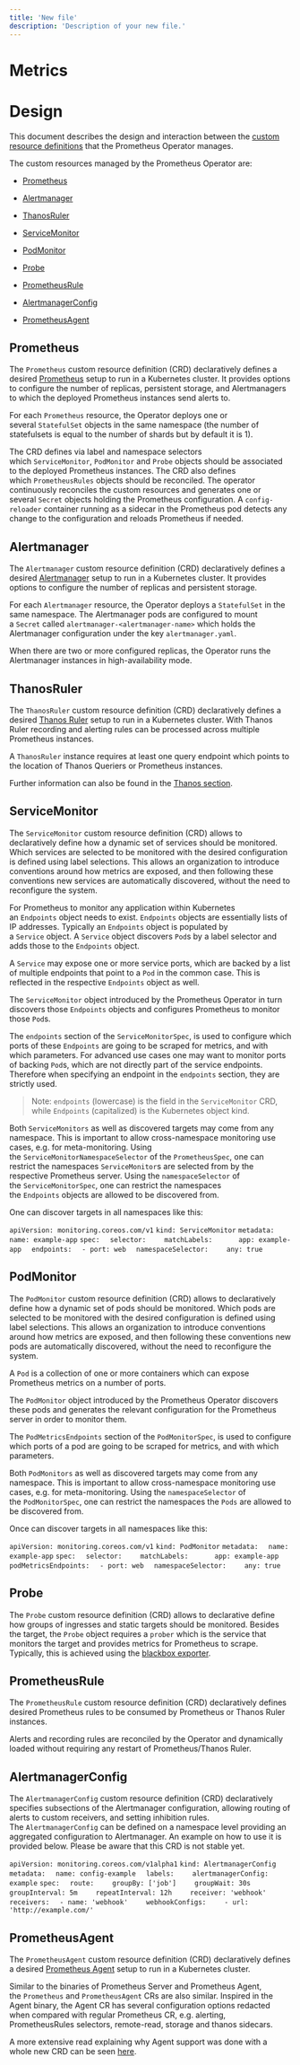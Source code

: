 ```yaml
---
title: 'New file'
description: 'Description of your new file.'
---
```


# Metrics

# Design

This document describes the design and interaction between the [custom resource definitions](https://kubernetes.io/docs/tasks/extend-kubernetes/custom-resources/) that the Prometheus Operator manages.

The custom resources managed by the Prometheus Operator are:

* [Prometheus](https://prometheus-operator.dev/docs/getting-started/design/#prometheus)

* [Alertmanager](https://prometheus-operator.dev/docs/getting-started/design/#alertmanager)

* [ThanosRuler](https://prometheus-operator.dev/docs/getting-started/design/#thanosruler)

* [ServiceMonitor](https://prometheus-operator.dev/docs/getting-started/design/#servicemonitor)

* [PodMonitor](https://prometheus-operator.dev/docs/getting-started/design/#podmonitor)

* [Probe](https://prometheus-operator.dev/docs/getting-started/design/#probe)

* [PrometheusRule](https://prometheus-operator.dev/docs/getting-started/design/#prometheusrule)

* [AlertmanagerConfig](https://prometheus-operator.dev/docs/getting-started/design/#alertmanagerconfig)

* [PrometheusAgent](https://prometheus-operator.dev/docs/getting-started/design/#prometheusagent)

## Prometheus 

The `Prometheus` custom resource definition (CRD) declaratively defines a desired [Prometheus](https://prometheus.io/docs/prometheus) setup to run in a Kubernetes cluster. It provides options to configure the number of replicas, persistent storage, and Alertmanagers to which the deployed Prometheus instances send alerts to.

For each `Prometheus` resource, the Operator deploys one or several `StatefulSet` objects in the same namespace (the number of statefulsets is equal to the number of shards but by default it is 1).

The CRD defines via label and namespace selectors which `ServiceMonitor`, `PodMonitor` and `Probe` objects should be associated to the deployed Prometheus instances. The CRD also defines which `PrometheusRules` objects should be reconciled. The operator continuously reconciles the custom resources and generates one or several `Secret` objects holding the Prometheus configuration. A `config-reloader` container running as a sidecar in the Prometheus pod detects any change to the configuration and reloads Prometheus if needed.

## Alertmanager 

The `Alertmanager` custom resource definition (CRD) declaratively defines a desired [Alertmanager](https://prometheus.io/docs/alerting) setup to run in a Kubernetes cluster. It provides options to configure the number of replicas and persistent storage.

For each `Alertmanager` resource, the Operator deploys a `StatefulSet` in the same namespace. The Alertmanager pods are configured to mount a `Secret` called `alertmanager-<alertmanager-name>` which holds the Alertmanager configuration under the key `alertmanager.yaml`.

When there are two or more configured replicas, the Operator runs the Alertmanager instances in high-availability mode.

## ThanosRuler 

The `ThanosRuler` custom resource definition (CRD) declaratively defines a desired [Thanos Ruler](https://github.com/thanos-io/thanos/blob/main/docs/components/rule.md) setup to run in a Kubernetes cluster. With Thanos Ruler recording and alerting rules can be processed across multiple Prometheus instances.

A `ThanosRuler` instance requires at least one query endpoint which points to the location of Thanos Queriers or Prometheus instances.

Further information can also be found in the [Thanos section](https://prometheus-operator.dev/docs/platform/thanos/).

## ServiceMonitor 

The `ServiceMonitor` custom resource definition (CRD) allows to declaratively define how a dynamic set of services should be monitored. Which services are selected to be monitored with the desired configuration is defined using label selections. This allows an organization to introduce conventions around how metrics are exposed, and then following these conventions new services are automatically discovered, without the need to reconfigure the system.

For Prometheus to monitor any application within Kubernetes an `Endpoints` object needs to exist. `Endpoints` objects are essentially lists of IP addresses. Typically an `Endpoints` object is populated by a `Service` object. A `Service` object discovers `Pod`s by a label selector and adds those to the `Endpoints` object.

A `Service` may expose one or more service ports, which are backed by a list of multiple endpoints that point to a `Pod` in the common case. This is reflected in the respective `Endpoints` object as well.

The `ServiceMonitor` object introduced by the Prometheus Operator in turn discovers those `Endpoints` objects and configures Prometheus to monitor those `Pod`s.

The `endpoints` section of the `ServiceMonitorSpec`, is used to configure which ports of these `Endpoints` are going to be scraped for metrics, and with which parameters. For advanced use cases one may want to monitor ports of backing `Pod`s, which are not directly part of the service endpoints. Therefore when specifying an endpoint in the `endpoints` section, they are strictly used.

> Note: `endpoints` (lowercase) is the field in the `ServiceMonitor` CRD, while `Endpoints` (capitalized) is the Kubernetes object kind.

Both `ServiceMonitors` as well as discovered targets may come from any namespace. This is important to allow cross-namespace monitoring use cases, e.g. for meta-monitoring. Using the `ServiceMonitorNamespaceSelector` of the `PrometheusSpec`, one can restrict the namespaces `ServiceMonitor`s are selected from by the respective Prometheus server. Using the `namespaceSelector` of the `ServiceMonitorSpec`, one can restrict the namespaces the `Endpoints` objects are allowed to be discovered from.

One can discover targets in all namespaces like this:

`apiVersion: monitoring.coreos.com/v1`
`kind: ServiceMonitor`
`metadata:`
`  name: example-app`
`spec:`
`  selector:`
`    matchLabels:`
`      app: example-app`
`  endpoints:`
`  - port: web`
`  namespaceSelector:`
`    any: true`

## PodMonitor 

The `PodMonitor` custom resource definition (CRD) allows to declaratively define how a dynamic set of pods should be monitored. Which pods are selected to be monitored with the desired configuration is defined using label selections. This allows an organization to introduce conventions around how metrics are exposed, and then following these conventions new pods are automatically discovered, without the need to reconfigure the system.

A `Pod` is a collection of one or more containers which can expose Prometheus metrics on a number of ports.

The `PodMonitor` object introduced by the Prometheus Operator discovers these pods and generates the relevant configuration for the Prometheus server in order to monitor them.

The `PodMetricsEndpoints` section of the `PodMonitorSpec`, is used to configure which ports of a pod are going to be scraped for metrics, and with which parameters.

Both `PodMonitors` as well as discovered targets may come from any namespace. This is important to allow cross-namespace monitoring use cases, e.g. for meta-monitoring. Using the `namespaceSelector` of the `PodMonitorSpec`, one can restrict the namespaces the `Pods` are allowed to be discovered from.

Once can discover targets in all namespaces like this:

`apiVersion: monitoring.coreos.com/v1`
`kind: PodMonitor`
`metadata:`
`  name: example-app`
`spec:`
`  selector:`
`    matchLabels:`
`      app: example-app`
`  podMetricsEndpoints:`
`  - port: web`
`  namespaceSelector:`
`    any: true`

## Probe 

The `Probe` custom resource definition (CRD) allows to declarative define how groups of ingresses and static targets should be monitored. Besides the target, the `Probe` object requires a `prober` which is the service that monitors the target and provides metrics for Prometheus to scrape. Typically, this is achieved using the [blackbox exporter](https://github.com/prometheus/blackbox_exporter).

## PrometheusRule 

The `PrometheusRule` custom resource definition (CRD) declaratively defines desired Prometheus rules to be consumed by Prometheus or Thanos Ruler instances.

Alerts and recording rules are reconciled by the Operator and dynamically loaded without requiring any restart of Prometheus/Thanos Ruler.

## AlertmanagerConfig 

The `AlertmanagerConfig` custom resource definition (CRD) declaratively specifies subsections of the Alertmanager configuration, allowing routing of alerts to custom receivers, and setting inhibition rules. The `AlertmanagerConfig` can be defined on a namespace level providing an aggregated configuration to Alertmanager. An example on how to use it is provided below. Please be aware that this CRD is not stable yet.

`apiVersion: monitoring.coreos.com/v1alpha1`
`kind: AlertmanagerConfig`
`metadata:`
`  name: config-example`
`  labels:`
`    alertmanagerConfig: example`
`spec:`
`  route:`
`    groupBy: ['job']`
`    groupWait: 30s`
`    groupInterval: 5m`
`    repeatInterval: 12h`
`    receiver: 'webhook'`
`  receivers:`
`  - name: 'webhook'`
`    webhookConfigs:`
`    - url: 'http://example.com/'`

## PrometheusAgent 

The `PrometheusAgent` custom resource definition (CRD) declaratively defines a desired [Prometheus Agent](https://prometheus.io/blog/2021/11/16/agent/) setup to run in a Kubernetes cluster.

Similar to the binaries of Prometheus Server and Prometheus Agent, the `Prometheus` and `PrometheusAgent` CRs are also similar. Inspired in the Agent binary, the Agent CR has several configuration options redacted when compared with regular Prometheus CR, e.g. alerting, PrometheusRules selectors, remote-read, storage and thanos sidecars.

A more extensive read explaining why Agent support was done with a whole new CRD can be seen [here](https://github.com/prometheus-operator/prometheus-operator/blob/main/Documentation/designs/prometheus-agent.md).